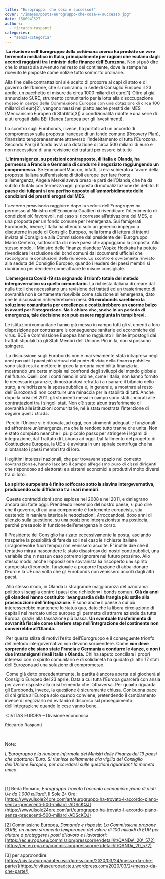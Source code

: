 ```yaml
---
title: "Eurogruppo: che cosa è successo?"
cover: "/images/posts/eurogruppo-che-cosa-e-successo.jpg"
date: 1586947527
authors:
  - riccardo-raspanti
categories: 
  - "senza-categoria"
---
```


 **La riunione dell’Eurogruppo della settimana scorsa ha prodotto un vero terremoto mediatico in Italia, principalmente per ragioni che esulano dagli accordi raggiunti tra i ministri delle finanze dell’Eurozona.** Non si può dire che lo stesso sia avvenuto nel resto del continente, dove la stampa ha ricevuto le proposte come notizie tutto sommato ordinarie.

Alla fine delle contrattazioni si è scelto di proporre ai capi di stato e di governo dell’Unione, che si riuniranno in sede di Consiglio Europeo il 23 aprile, un pacchetto di misure da circa 1000 miliardi di euro\[1\]. Oltre al già annunciato SURE, strumento comunitario per la lotta alla disoccupazione messo in campo dalla Commissione Europea con una dotazione di circa 100 miliardi di euro\[2\], vengono messi nel piatto anche prestiti del MES (Meccanismo Europeo di Stabilità\[3\]) a condizionalità ridotte e una serie di aiuti erogati dalla BEI (Banca Europea per gli Investimenti).

Lo scontro sugli Eurobonds, invece, ha portato ad un accordo di compromesso sulla proposta francese di un fondo comune (Recovery Plan), finanziato temporaneamente attraverso l’indebitamento di tutta l’Eurozona. Secondo Parigi il fondo avrà una dotazione di circa 500 miliardi di euro e non necessiterà di una revisione dei trattati per essere istituito.

 **L’intransigenza, su posizioni contrapposte, di Italia e Olanda, ha permesso a Francia e Germania di condurre il negoziato raggiungendo un compromesso.** Se Emmanuel Macron, infatti, si era schierato a favore della proposta italiana sull’emissione di titoli europei per fare fronte all’emergenza, Angela Merkel aveva preso le parti dell’Olanda, che ha da subito rifiutato con fermezza ogni proposta di mutualizzazione del debito. **Il paese dei tulipani si era perfino opposto all’ammorbidimento delle condizioni dei prestiti erogati dal MES.**

L’accordo provvisorio raggiunto dopo la seduta dell’Eurogruppo ha permesso al Ministro dell’Economia Gualtieri di rivendicare l’ottenimento di condizioni più favorevoli, nel caso si ricorresse all’attivazione del MES, e una proposta per un fondo comune per l’emergenza. Sui famigerati Eurobonds, invece, l’Italia ha ottenuto solo un generico impegno a discuterne in sede di Consiglio Europeo, nella forma di lettera di intenti inviata al Consiglio e alla Commissione dal presidente dell’Eurogruppo Mario Centeno, sottoscritta dai nove paesi che appoggiano la proposta. Allo stesso modo, il Ministro delle Finanze olandese Wopke Hoekstra ha potuto rivendicare l’esclusione dei bond comuni dai documenti ufficiali che raccolgono le conclusioni della riunione. Lo scontro è ovviamente rinviato alla seduta del Consiglio Europeo, quando i leaders dei paesi membri si riuniranno per decidere come attuare le misure consigliate.

 **L’emergenza Covid-19 sta segnando il trionfo totale del metodo intergovernativo su quello comunitario.** La richiesta italiana di creare dal nulla titoli che necessitano una revisione dei trattati ed un trasferimento di sovranità non è certamente ricevibile come soluzione all’emergenza, dato che le discussioni richiederebbero mesi. **Gli eurobonds sarebbero la soluzione comunitaria per eccellenza e costituirebbero un enorme balzo in avanti per l’integrazione. Ma è chiaro che, anche in un periodo di emergenza, tale decisione non può essere raggiunta in tempi brevi.**

Le istituzioni comunitarie hanno già messo in campo tutti gli strumenti a loro disposizione per contrastare le conseguenze sanitarie ed economiche del virus. BCE e Commissione Europea hanno raggiunto il limite impostogli dai trattati stipulati tra gli Stati Membri dell’Unione. Più in là, non si possono spingere.

 La discussione sugli Eurobonds non è mai veramente stata intrapresa negli anni passati. I paesi più virtuosi dal punto di vista della finanza pubblica sono stati restii a mettere in gioco la propria credibilità finanziaria, mostrando una certa miopia nei confronti degli sviluppi del mondo globale nel futuro. Quelli con i conti meno in ordine, come l’Italia, non hanno fornito le necessarie garanzie, dimostrandosi refrattari a risanare il bilancio dello stato, a reindirizzare la spesa pubblica e, in generale, a mostrare al resto dell’Eurozona di non costituire una minaccia per la stabilità di tutti. Anche dopo la crisi del 2011, gli strumenti messi in campo sono stati ancorati alle contrattazioni tra i singoli stati. Non c’è stato alcun trasferimento di sovranità alle istituzioni comunitarie, né è stata mostrata l’intenzione di seguire quella strada.

 Perciò l’Unione si è ritrovata, ad oggi, con strumenti adeguati e funzionali ad affrontare un’emergenza, ma che la rendono tutto tranne che unita. Non è stato compiuto neanche il più piccolo passo per stringere i legami di integrazione, dal Trattato di Lisbona ad oggi. Dal fallimento del progetto di Costituzione Europea, la UE si è avvitata in una spirale centrifuga che ha allontanato i paesi membri tra di loro.

I legittimi interessi nazionali, che pur trovavano spazio nel contesto sovranazionale, hanno lasciato il campo all’egoismo puro di classi dirigenti che rispondono ad elettorati e a sistemi economici e produttivi molto diversi tra di loro.

**Lo spirito europeista è finito soffocato sotto la slavina intergovernativa, producendo solo diffidenza tra i vari membri.**

 Queste contraddizioni sono esplose nel 2008 e nel 2011, e deflagrano ancora più forte oggi. Prendendo l’esempio del nostro paese, si può dire che il governo, di cui una componente è fortemente europeista, stia gestendo in maniera isterica le negoziazioni. Arroccandosi, dopo anni di silenzio sulla questione, su una posizione integrazionista ma posticcia, perché presa solo in funzione dell’emergenza in corso.

Il Presidente del Consiglio ha alzato eccessivamente la posta, lasciando trasparire la possibilità di fare da soli nel caso le richieste italiane (irragionevoli e fuori tempo) non venissero accolte. E’ inutile dire che il tentativo mira a nascondere lo stato disastroso dei nostri conti pubblici, una variabile che in nessun caso potremo ignorare nel futuro prossimo. Allo stesso modo, anche l’opposizione sovranista ha riscoperto uno spirito europeista di comodo, funzionale a proporre l’opzione di abbandonare l’Euro e la UE una volta che gli Eurobonds non venissero accolti dagli altri paesi.

 Allo stesso modo, in Olanda la stragrande maggioranza del panorama politico si scaglia contro i paesi che richiedono i bonds comuni. **Già da anni gli olandesi hanno costituito l’avanguardia della frangia più ostile alla prosecuzione dell’integrazione**. E sono anche il paese a cui più interesserebbe mantenere lo status quo, dato che la libera circolazione di capitali nel mercato unico europeo gli permette di attrarre aziende da tutta Europa, grazie alla tassazione più bassa. **Un eventuale trasferimento di sovranità fiscale come ulteriore step nell’integrazione del continente non converrebbe all’Olanda.**

 Per questa sfilza di motivi l’esito dell’Eurogruppo e il conseguente trionfo del metodo intergovernativo non devono sorprendere. Come **non deve sorprende che siano state Francia e Germania a condurre le danze, e non i due intransigenti rivali Italia e Olanda.** Chi ha saputo conciliare i propri interessi con lo spirito comunitario e di solidarietà ha guidato gli altri 17 stati dell’Eurozona ad una soluzione di compromesso.

 Come già detto precedentemente, la partita è ancora aperta e si giocherà al Consiglio Europeo del 23 aprile. Data a cui tutta l’Europa guarderà con ansia per avere risposte alla crisi tremenda che l’attraversa. Per quanto riguarda gli Eurobonds, invece, la questione è sicuramente chiusa. Con buona pace di chi grida all’Europa solo quando conviene, pretendendo il cambiamento invece di negoziarlo ed evitando il discorso sul proseguimento dell’integrazione quando le cose vanno bene.

 CIVITAS EUROPA – Divisione economica

Riccardo Raspanti

 

Note:

_L’Eurogruppo è la riunione informale dei Ministri delle Finanze dei 19 paesi che adottano l’Euro. Si riunisce solitamente alla vigilia del Consiglio dell’Unione Europea, per accordarsi sulle questioni riguardanti la moneta unica._

 

\[1\] Beda Romano, _Eurogruppo, trovato l’accordo economico: piano di aiuti Ue da 1.000 miliardi_, Il Sole 24 Ore: [https://www.ilsole24ore.com/art/eurogruppo-ha-trovato-l-accordo-piano-senza-precedenti-500-miliardi-ADScKQJ](https://www.ilsole24ore.com/art/eurogruppo-ha-trovato-l-accordo-piano-senza-precedenti-500-miliardi-ADScKQJ)

\[2\] Commissione Europea, _Domande e risposte: La Commissione propone SURE, un nuovo strumento temporaneo del valore di 100 miliardi di EUR per aiutare a proteggere i posti di lavoro e i lavoratori_: [https://ec.europa.eu/commission/presscorner/detail/it/QANDA\_20\_572](https://ec.europa.eu/commission/presscorner/detail/it/QANDA_20_572)

\[3\] per approfondire: [https://civitaseuropadoteu.wordpress.com/2020/03/24/messo-da-che-parte/](https://civitaseuropadoteu.wordpress.com/2020/03/24/messo-da-che-parte/)
